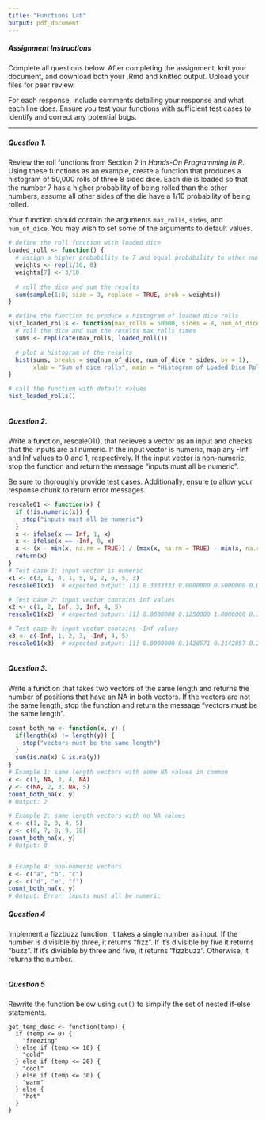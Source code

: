 ```yaml
---
title: "Functions Lab"
output: pdf_document
---
```


##### Assignment Instructions

Complete all questions below. After completing the assignment, knit your document, and download both your .Rmd and knitted output. Upload your files for peer review. 

For each response, include comments detailing your response and what each line does. Ensure you test your functions with sufficient test cases to identify and correct any potential bugs.

---

##### Question 1. 

Review the roll functions from Section 2 in *Hands-On Programming in R*. Using these functions as an example, create a function that produces a histogram of 50,000 rolls of three 8 sided dice. Each die is loaded so that the number 7 has a higher probability of being rolled than the other numbers, assume all other sides of the die have a 1/10 probability of being rolled. 

Your function should contain the arguments `max_rolls`, `sides`, and `num_of_dice`. You may wish to set some of the arguments to default values. 

```r
# define the roll function with loaded dice
loaded_roll <- function() {
  # assign a higher probability to 7 and equal probability to other numbers
  weights <- rep(1/10, 8)
  weights[7] <- 3/10
  
  # roll the dice and sum the results
  sum(sample(1:8, size = 3, replace = TRUE, prob = weights))
}

# define the function to produce a histogram of loaded dice rolls
hist_loaded_rolls <- function(max_rolls = 50000, sides = 8, num_of_dice = 3) {
  # roll the dice and sum the results max_rolls times
  sums <- replicate(max_rolls, loaded_roll())

  # plot a histogram of the results
  hist(sums, breaks = seq(num_of_dice, num_of_dice * sides, by = 1),
       xlab = "Sum of dice rolls", main = "Histogram of Loaded Dice Rolls")
}

# call the function with default values
hist_loaded_rolls()



```


##### Question 2. 

Write a function, rescale01(), that recieves a vector as an input and checks that the inputs are all numeric. If the input vector is numeric, map any -Inf and Inf values to 0 and 1, respectively. If the input vector is non-numeric, stop the function and return the message "inputs must all be numeric".

Be sure to thoroughly provide test cases. Additionally, ensure to allow your response chunk to return error messages.

```r
rescale01 <- function(x) {
  if (!is.numeric(x)) {
    stop("inputs must all be numeric")
  }
  x <- ifelse(x == Inf, 1, x)
  x <- ifelse(x == -Inf, 0, x)
  x <- (x - min(x, na.rm = TRUE)) / (max(x, na.rm = TRUE) - min(x, na.rm = TRUE))
  return(x)
}
# Test case 1: input vector is numeric
x1 <- c(3, 1, 4, 1, 5, 9, 2, 6, 5, 3)
rescale01(x1)  # expected output: [1] 0.3333333 0.0000000 0.5000000 0.0000000 0.6666667 1.0000000 0.1666667 0.7777778 0.6666667 0.3333333

# Test case 2: input vector contains Inf values
x2 <- c(1, 2, Inf, 3, Inf, 4, 5)
rescale01(x2)  # expected output: [1] 0.0000000 0.1250000 1.0000000 0.1875000 1.0000000 0.3125000 0.3750000

# Test case 3: input vector contains -Inf values
x3 <- c(-Inf, 1, 2, 3, -Inf, 4, 5)
rescale01(x3)  # expected output: [1] 0.0000000 0.1428571 0.2142857 0.2857143 0.0000000 0.3571429 0.4285714



```


##### Question 3.

Write a function that takes two vectors of the same length and returns the number of positions that have an NA in both vectors. If the vectors are not the same length, stop the function and return the message "vectors must be the same length".

```r
count_both_na <- function(x, y) {
  if(length(x) != length(y)) {
    stop("vectors must be the same length")
  }
  sum(is.na(x) & is.na(y))
}
# Example 1: same length vectors with some NA values in common
x <- c(1, NA, 3, 4, NA)
y <- c(NA, 2, 3, NA, 5)
count_both_na(x, y)
# Output: 2

# Example 2: same length vectors with no NA values
x <- c(1, 2, 3, 4, 5)
y <- c(6, 7, 8, 9, 10)
count_both_na(x, y)
# Output: 0


# Example 4: non-numeric vectors
x <- c("a", "b", "c")
y <- c("d", "e", "f")
count_both_na(x, y)
# Output: Error: inputs must all be numeric

```


##### Question 4 

Implement a fizzbuzz function. It takes a single number as input. If the number is divisible by three, it returns “fizz”. If it’s divisible by five it returns “buzz”. If it’s divisible by three and five, it returns “fizzbuzz”. Otherwise, it returns the number. 

```r

```


##### Question 5 

Rewrite the function below using `cut()` to simplify the set of nested if-else statements. 

```
get_temp_desc <- function(temp) {
  if (temp <= 0) {
    "freezing"
  } else if (temp <= 10) {
    "cold"
  } else if (temp <= 20) {
    "cool"
  } else if (temp <= 30) {
    "warm"
  } else {
    "hot"
  } 
}

```

```r

```

